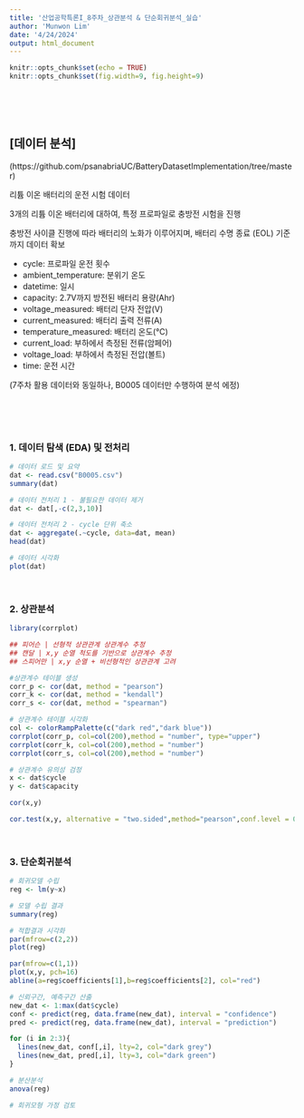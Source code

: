 ---
title: '산업공학특론I_8주차_상관분석 & 단순회귀분석_실습'
author: 'Munwon Lim'
date: '4/24/2024'
output: html_document
---

```{r setup, include=FALSE}
knitr::opts_chunk$set(echo = TRUE)
knitr::opts_chunk$set(fig.width=9, fig.height=9)
```

<br>
<br>
<br>



## [데이터 분석]

(https://github.com/psanabriaUC/BatteryDatasetImplementation/tree/master)

리튬 이온 배터리의 운전 시험 데이터 

3개의 리튬 이온 배터리에 대하여, 특정 프로파일로 충방전 시험을 진행

충방전 사이클 진행에 따라 배터리의 노화가 이루어지며, 배터리 수명 종료 (EOL) 기준까지 데이터 확보

* cycle: 프로파일 운전 횟수
* ambient_temperature: 분위기 온도
* datetime: 일시
* capacity: 2.7V까지 방전된 배터리 용량(Ahr)
* voltage_measured: 배터리 단자 전압(V)
* current_measured: 배터리 출력 전류(A)
* temperature_measured: 배터리 온도(℃)
* current_load: 부하에서 측정된 전류(암페어)
* voltage_load: 부하에서 측정된 전압(볼트)
* time: 운전 시간

(7주차 활용 데이터와 동일하나, B0005 데이터만 수행하여 분석 에정)

<br>
<br>
<br>

### 1. 데이터 탐색 (EDA) 및 전처리
```{r eda}

# 데이터 로드 및 요약
dat <- read.csv("B0005.csv")
summary(dat)

# 데이터 전처리 1 - 불필요한 데이터 제거
dat <- dat[,-c(2,3,10)]

# 데이터 전처리 2 - cycle 단위 축소
dat <- aggregate(.~cycle, data=dat, mean)
head(dat)

# 데이터 시각화
plot(dat)

```

<br>

### 2. 상관분석
```{r correlation}

library(corrplot)

## 피어슨 | 선형적 상관관계 상관계수 추정
## 캔달 | x,y 순열 척도를 기반으로 상관계수 추정
## 스피어만 | x,y 순열 + 비선형적인 상관관계 고려

#상관계수 테이블 생성
corr_p <- cor(dat, method = "pearson")
corr_k <- cor(dat, method = "kendall")
corr_s <- cor(dat, method = "spearman")

# 상관계수 테이블 시각화
col <- colorRampPalette(c("dark red","dark blue"))
corrplot(corr_p, col=col(200),method = "number", type="upper")
corrplot(corr_k, col=col(200),method = "number")
corrplot(corr_s, col=col(200),method = "number")

# 상관계수 유의성 검정
x <- dat$cycle
y <- dat$capacity

cor(x,y)

cor.test(x,y, alternative = "two.sided",method="pearson",conf.level = 0.9)
```

<br>

### 3. 단순회귀분석

```{r regression}

# 회귀모델 수립
reg <- lm(y~x)

# 모델 수립 결과
summary(reg)

# 적합결과 시각화
par(mfrow=c(2,2))
plot(reg)

par(mfrow=c(1,1))
plot(x,y, pch=16)
abline(a=reg$coefficients[1],b=reg$coefficients[2], col="red")

# 신뢰구간, 예측구간 산출
new_dat <- 1:max(dat$cycle)
conf <- predict(reg, data.frame(new_dat), interval = "confidence")
pred <- predict(reg, data.frame(new_dat), interval = "prediction")

for (i in 2:3){
  lines(new_dat, conf[,i], lty=2, col="dark grey")
  lines(new_dat, pred[,i], lty=3, col="dark green")
}

# 분산분석
anova(reg)

# 회귀모형 가정 검토


```